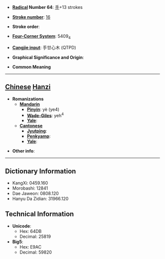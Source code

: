 * '''[[Wiktionary:Chinese radical index| Radical]] Number 64''': [[Wiktionary:Chinese radical index 手|手]]+13 strokes

* '''[[Wiktionary:Chinese total strokes index|Stroke number]]''': [[Wiktionary:Chinese total strokes index 16|16]]

* '''Stroke order''': 

* '''[[Wiktionary:Chinese four corner index|Four-Corner System]]''': 5409<sub>4</sub>

* '''[[Wiktionary:Chinese Cangjie index|Cangjie input]]''': 手廿心木 (QTPD)

* '''Graphical Significance and Origin''': 

* '''Common Meaning'''

----

== [[Chinese]] [[Hanzi]] ==

* '''Romanizations'''
** '''[[Mandarin]]'''
*** '''[[Pinyin]]''': yè (ye4)
*** '''[[Wade-Giles]]''': yeh<sup>4</sup>
*** '''[[Yale]]''': 
** '''[[Cantonese]]'''
*** '''[[Jyutping]]''':
*** '''[[Penkyamp]]''': 
*** '''[[Yale]]''': 

* '''Other info''': 

----

== Dictionary Information ==

* KangXi: 0459.160
* Morobashi: 12841
* Dae Jaweon: 0808.120
* Hanyu Da Zidian: 31966.120

== Technical Information ==

* '''Unicode''':
** Hex: 64DB
** Decimal: 25819
* '''Big5''':
** Hex: E9AC
** Decimal: 59820